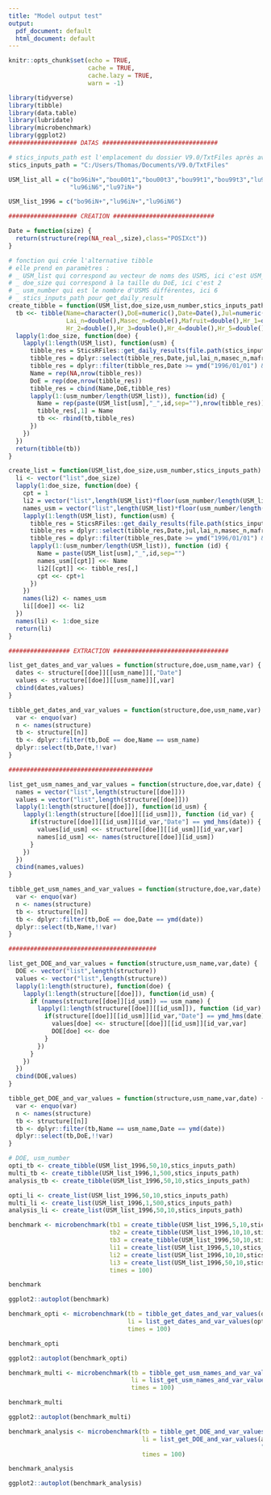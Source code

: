 ```yaml
---
title: "Model output test"
output:
  pdf_document: default
  html_document: default
---
```


```r
knitr::opts_chunk$set(echo = TRUE,
                      cache = TRUE,
                      cache.lazy = TRUE,
                      warn = -1)

library(tidyverse)
library(tibble)
library(data.table)
library(lubridate)
library(microbenchmark)
library(ggplot2)
################### DATAS ################################

# stics_inputs_path est l'emplacement du dossier V9.0/TxtFiles après avoir éxécuté RunModel.R
stics_inputs_path = "C:/Users/Thomas/Documents/V9.0/TxtFiles"

USM_list_all = c("bo96iN+","bou00t1","bou00t3","bou99t1","bou99t3","lu96iN+",
                 "lu96iN6","lu97iN+")

USM_list_1996 = c("bo96iN+","lu96iN+","lu96iN6")

################### CREATION ############################

Date = function(size) {
  return(structure(rep(NA_real_,size),class="POSIXct"))
}

# fonction qui crée l'alternative tibble
# elle prend en paramètres :
# _ USM_list qui correspond au vecteur de noms des USMS, ici c'est USM_list_1996
# _ doe_size qui correspond à la taille du DoE, ici c'est 2
# _ usm_number qui est le nombre d'USMS différentes, ici 6
# _ stics_inputs_path pour get_daily_result
create_tibble = function(USM_list,doe_size,usm_number,stics_inputs_path) {
  tb <<- tibble(Name=character(),DoE=numeric(),Date=Date(),Jul=numeric(),
                Lai_n=double(),Masec_n=double(),Mafruit=double(),Hr_1=double(),
                Hr_2=double(),Hr_3=double(),Hr_4=double(),Hr_5=double(),Resmes=double())
  lapply(1:doe_size, function(doe) {
    lapply(1:length(USM_list), function(usm) {
      tibble_res = SticsRFiles::get_daily_results(file.path(stics_inputs_path, USM_list[usm]), USM_list[usm])
      tibble_res = dplyr::select(tibble_res,Date,jul,lai_n,masec_n,mafruit,HR_1,HR_2,HR_3,HR_4,HR_5,resmes)
      tibble_res = dplyr::filter(tibble_res,Date >= ymd("1996/01/01") & Date <= ymd("1996/10/15"))
      Name = rep(NA,nrow(tibble_res))
      DoE = rep(doe,nrow(tibble_res))
      tibble_res = cbind(Name,DoE,tibble_res)
      lapply(1:(usm_number/length(USM_list)), function(id) {
        Name = rep(paste(USM_list[usm],"_",id,sep=""),nrow(tibble_res))
        tibble_res[,1] = Name
        tb <<- rbind(tb,tibble_res)
      })
    })
  })
  return(tibble(tb))
}

create_list = function(USM_list,doe_size,usm_number,stics_inputs_path) {
  li <- vector("list",doe_size)
  lapply(1:doe_size, function(doe) {
    cpt = 1
    li2 = vector("list",length(USM_list)*floor(usm_number/length(USM_list)))
    names_usm = vector("list",length(USM_list)*floor(usm_number/length(USM_list)))
    lapply(1:length(USM_list), function(usm) {
      tibble_res = SticsRFiles::get_daily_results(file.path(stics_inputs_path, USM_list[usm]), USM_list[usm])
      tibble_res = dplyr::select(tibble_res,Date,jul,lai_n,masec_n,mafruit,HR_1,HR_2,HR_3,HR_4,HR_5,resmes)
      tibble_res = dplyr::filter(tibble_res,Date >= ymd("1996/01/01") & Date <= ymd("1996/10/15"))
      lapply(1:(usm_number/length(USM_list)), function (id) {
        Name = paste(USM_list[usm],"_",id,sep="")
        names_usm[[cpt]] <<- Name
        li2[[cpt]] <<- tibble_res[,]
        cpt <<- cpt+1
      })
    })
    names(li2) <- names_usm
    li[[doe]] <<- li2
  })
  names(li) <- 1:doe_size
  return(li)
}

################# EXTRACTION ################################

list_get_dates_and_var_values = function(structure,doe,usm_name,var) {
  dates <- structure[[doe]][[usm_name]][,"Date"]
  values <- structure[[doe]][[usm_name]][,var]
  cbind(dates,values)
}

tibble_get_dates_and_var_values = function(structure,doe,usm_name,var) {
  var <- enquo(var)
  n <- names(structure)
  tb <- structure[[n]]
  tb <- dplyr::filter(tb,DoE == doe,Name == usm_name)
  dplyr::select(tb,Date,!!var)
}

########################################

list_get_usm_names_and_var_values = function(structure,doe,var,date) {
  names = vector("list",length(structure[[doe]]))
  values = vector("list",length(structure[[doe]]))
  lapply(1:length(structure[[doe]]), function(id_usm) {
    lapply(1:length(structure[[doe]][[id_usm]]), function (id_var) {
      if(structure[[doe]][[id_usm]][id_var,"Date"] == ymd_hms(date)) {
        values[id_usm] <<- structure[[doe]][[id_usm]][id_var,var]
        names[id_usm] <<- names(structure[[doe]][id_usm])
      }
    })
  })
  cbind(names,values)
}

tibble_get_usm_names_and_var_values = function(structure,doe,var,date) {
  var <- enquo(var)
  n <- names(structure)
  tb <- structure[[n]]
  tb <- dplyr::filter(tb,DoE == doe,Date == ymd(date))
  dplyr::select(tb,Name,!!var)
}

#########################################

list_get_DOE_and_var_values = function(structure,usm_name,var,date) {
  DOE <- vector("list",length(structure))
  values <- vector("list",length(structure))
  lapply(1:length(structure), function(doe) {
    lapply(1:length(structure[[doe]]), function(id_usm) {
      if (names(structure[[doe]][id_usm]) == usm_name) {
        lapply(1:length(structure[[doe]][[id_usm]]), function (id_var) {
          if(structure[[doe]][[id_usm]][id_var,"Date"] == ymd_hms(date)) {
            values[doe] <<- structure[[doe]][[id_usm]][id_var,var]
            DOE[doe] <<- doe
          }
        })
      }
    })
  })
  cbind(DOE,values)
}

tibble_get_DOE_and_var_values = function(structure,usm_name,var,date) {
  var <- enquo(var)
  n <- names(structure)
  tb <- structure[[n]]
  tb <- dplyr::filter(tb,Name == usm_name,Date == ymd(date))
  dplyr::select(tb,DoE,!!var)
}

```

```r
# DOE, usm_number
opti_tb <- create_tibble(USM_list_1996,50,10,stics_inputs_path)
multi_tb <- create_tibble(USM_list_1996,1,500,stics_inputs_path)
analysis_tb <- create_tibble(USM_list_1996,50,10,stics_inputs_path)

opti_li <- create_list(USM_list_1996,50,10,stics_inputs_path)
multi_li <- create_list(USM_list_1996,1,500,stics_inputs_path)
analysis_li <- create_list(USM_list_1996,50,10,stics_inputs_path)
```

```r

benchmark <- microbenchmark(tb1 = create_tibble(USM_list_1996,5,10,stics_inputs_path),
                            tb2 = create_tibble(USM_list_1996,10,10,stics_inputs_path),
                            tb3 = create_tibble(USM_list_1996,50,10,stics_inputs_path),
                            li1 = create_list(USM_list_1996,5,10,stics_inputs_path),
                            li2 = create_list(USM_list_1996,10,10,stics_inputs_path),
                            li3 = create_list(USM_list_1996,50,10,stics_inputs_path),
                            times = 100)

benchmark

ggplot2::autoplot(benchmark)

```


```r

benchmark_opti <- microbenchmark(tb = tibble_get_dates_and_var_values(opti_tb,1,"bo96iN+_2","HR_1"),
                                 li = list_get_dates_and_var_values(opti_li,1,"bo96iN+_2","HR_1"),
                                 times = 100)

benchmark_opti

ggplot2::autoplot(benchmark_opti)

benchmark_multi <- microbenchmark(tb = tibble_get_usm_names_and_var_values(multi_tb,1,"HR_4","1996-01-05"),
                                  li = list_get_usm_names_and_var_values(multi_li,1,"HR_4","1996/01/05-00/00/00"),
                                  times = 100)

benchmark_multi

ggplot2::autoplot(benchmark_multi)

benchmark_analysis <- microbenchmark(tb = tibble_get_DOE_and_var_values(analysis_tb,"bo96iN+_2","HR_3","1996-01-05"),
                                     li = list_get_DOE_and_var_values(analysis_li,"bo96iN+_2","HR_3",
                                                                      "1996/01/05-00/00/00"),
                                     times = 100)

benchmark_analysis

ggplot2::autoplot(benchmark_analysis)

```